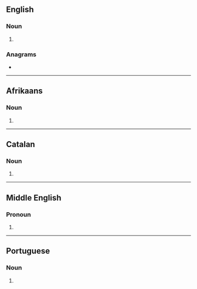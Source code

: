 {{also|-ous|-ouš}}
==English==

===Noun===
{{head|en|noun form}}

# {{plural of|en|ou}}

===Anagrams===
* {{anagrams|en|a=osu|OSU|Sou|USO|sou}}

----

==Afrikaans==

===Noun===
{{head|af|noun plural form}}

# {{plural of|af|ou}}

----

==Catalan==

===Noun===
{{head|ca|noun form}}

# {{plural of|ca|ou}}

----

==Middle English==

===Pronoun===
{{head|enm|pronoun}}

# {{alt form|enm|us}}

----

==Portuguese==

===Noun===
{{head|pt|noun form}}

# {{plural of|pt|ou}}